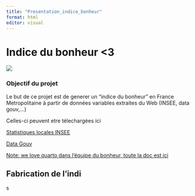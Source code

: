 ---
title: "Presentation_indice_bonheur"
format: html
editor: visual
---

# Indice du bonheur \<3

![](images/Happy_Smiley.png)

### Objectif du projet

Le but de ce projet est de generer un "indice du bonheur" en France Metropolitaine à partir de données variables extraites du Web (INSEE, data gouv,...)

Celles-ci peuvent etre télechargées ici

[Statistiques locales INSEE](https://statistiques-locales.insee.fr/#view=map1&c=indicator)

[Data Gouv](https://www.data.gouv.fr/fr/)

[Note: we love quarto dans l'équipe du bonheur, toute la doc est ici](https://quarto.org "#QuartoLove")

## Fabrication de l'indi

s

